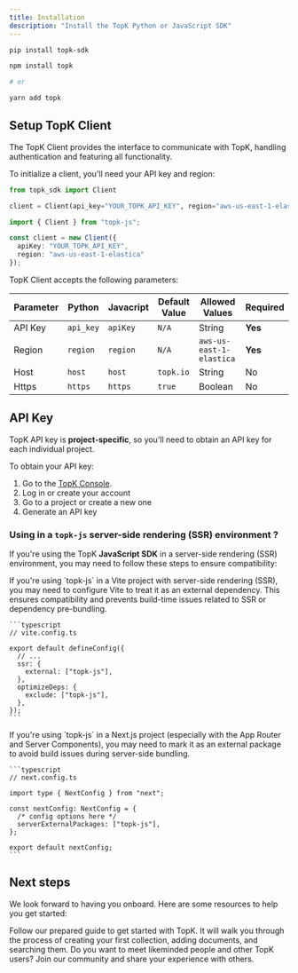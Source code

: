 ```yaml
---
title: Installation
description: "Install the TopK Python or JavaScript SDK"
---
```



<CodeGroup>

```bash Python
pip install topk-sdk
```

```bash Javascript
npm install topk

# or

yarn add topk
```
</CodeGroup>

## Setup TopK Client

The TopK Client provides the interface to communicate with TopK, handling authentication and featuring all functionality.

To initialize a client, you'll need your API key and region:

<CodeGroup>

```python Python
from topk_sdk import Client

client = Client(api_key="YOUR_TOPK_API_KEY", region="aws-us-east-1-elastica")
```


```typescript Javascript
import { Client } from "topk-js";

const client = new Client({
  apiKey: "YOUR_TOPK_API_KEY",
  region: "aws-us-east-1-elastica"
});
```

</CodeGroup>

TopK Client accepts the following parameters:

| Parameter    | Python          | Javacript     | Default Value | Allowed Values                | Required |
| ------------ | --------------- | -------------- | ------------- | ----------------------------- | -------- |
| API Key      | `api_key`       | `apiKey`       | `N/A`         | String                        | **Yes**  |
| Region       | `region`        | `region`       | `N/A`         | `aws-us-east-1-elastica`      | **Yes**  |
| Host         | `host`          | `host`         | `topk.io`     | String                        | No       |
| Https        | `https`         | `https`        | `true`        | Boolean                       | No       |

## API Key

TopK API key is **project-specific**, so you'll need to obtain an API key for each individual project.

To obtain your API key:

1. Go to the [TopK Console](https://console.topk.io).
2. Log in or create your account
3. Go to a project or create a new one
4. Generate an API key

### Using in a `topk-js` server-side rendering (SSR) environment ?

If you're using the TopK **JavaScript SDK** in a server-side rendering (SSR) environment, you may need to follow these steps to ensure compatibility:

<AccordionGroup>
  <Accordion title="Using with Vite ?" description="Remix, Nuxt, SvetleKit, Astro ...">
    If you're using `topk-js` in a Vite project with server-side rendering (SSR), you may need to configure Vite to treat it as an external dependency. This ensures compatibility and prevents build-time issues related to SSR or dependency pre-bundling.

    ```typescript
    // vite.config.ts

    export default defineConfig({
      // ...
      ssr: {
        external: ["topk-js"],
      },
      optimizeDeps: {
        exclude: ["topk-js"],
      },
    });
    ```
  </Accordion>
  <Accordion title="Using with Webpack or Turbopack ?" description="Next.js">
    If you're using `topk-js` in a Next.js project (especially with the App Router and Server Components), you may need to mark it as an external package to avoid build issues during server-side bundling.

    ```typescript
    // next.config.ts

    import type { NextConfig } from "next";

    const nextConfig: NextConfig = {
      /* config options here */
      serverExternalPackages: ["topk-js"],
    };

    export default nextConfig;
    ```
  </Accordion>
</AccordionGroup>

<Support />

## Next steps

We look forward to having you onboard. Here are some resources to help you get started:

<CardGroup cols={2}>
  <Card title="Quickstart (5m)" icon="pen-to-square" href="/quickstart">
    Follow our prepared guide to get started with TopK. It will walk you through
    the process of creating your first collection, adding documents, and
    searching them.
  </Card>
  <Card title="Community" icon="users" href="/community">
    Do you want to meet likeminded people and other TopK users? Join our
    community and share your experience with others.
  </Card>
</CardGroup>

